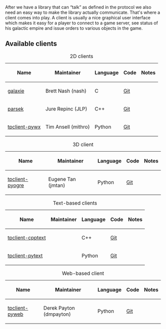 After we have a library that can “talk” as defined in the protocol we also need an easy way to make the library actually communicate. That's where a client comes into play. A client is usually a nice graphical user interface which makes it easy for a player to connect to a game server, see status of his galactic empire and issue orders to various objects in the game.

== Available clients ==

{| border="1"
|+ 2D clients
|-
! Name !! Maintainer !! Language !! Code !! Notes
|-
| [[galaxie]] || Brett Nash (nash) || C || [http://git.thousandparsec.net/gitweb/gitweb.cgi?p=galaxie.git;a=summary Git] ||
|-
| [[parsek]] || Jure Repinc (JLP) || C++ || [http://git.thousandparsec.net/gitweb/gitweb.cgi?p=parsek.git;a=summary Git] || 
|-
| [[tpclient-pywx]] || Tim Ansell (mithro) || Python || [http://git.thousandparsec.net/gitweb/gitweb.cgi?p=tpclient-pywx.git;a=summary Git] ||
|}

{| border="1"
|+ 3D client
|-
! Name !! Maintainer !! Language !! Code !! Notes
|-
| [[tpclient-pyogre]] || Eugene Tan (jmtan) || Python || [http://git.thousandparsec.net/gitweb/gitweb.cgi?p=tpclient-pyogre.git;a=summary Git] ||
|}

{| border="1"
|+ Text-based clients
|-
! Name !! Maintainer !! Language !! Code !! Notes
|-
| [[tpclient-cpptext]] || || C++ || [http://git.thousandparsec.net/gitweb/gitweb.cgi?p=tpclient-cpptext.git;a=summary Git] ||
|-
| [[tpclient-pytext]] || || Python || [http://git.thousandparsec.net/gitweb/gitweb.cgi?p=tpclient-pytext.git;a=summary Git] ||
|}

{| border="1"
|+ Web-based client
|-
! Name !! Maintainer !! Language !! Code !! Notes
|-
| [[tpclient-pyweb]] || Derek Payton (dmpayton) || Python || [http://git.thousandparsec.net/gitweb/gitweb.cgi?p=tpclient-pyweb.git;a=summary Git] ||
|}